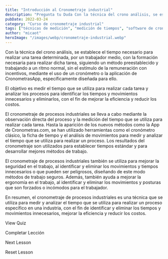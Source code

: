 ```yaml
---
title: "Introducción al Cronometraje industrial"
description: "Pregunta tu Duda Con la técnica del crono análisis, se establece el tiempo necesario para realizar una tarea determinada, por un trabajador medio, con la formación necesaria para realizar dicha tarea,..."
pubDate: 2022-03-24
category: "Curso de cronometraje industrial"
tags: ["técnicas de medición", "medición de tiempos", "software de cronometraje", "diseño de método", "toma de tiempos", "instrumentos de medida", "tiempo estándar", "cronometraje"]
author: "micaot"
heroImage: "/images/webp/cronometraje-industrial.webp"
---
```


Con la técnica del crono análisis, se establece el tiempo necesario para realizar una tarea determinada, por un trabajador medio, con la formación necesaria para realizar dicha tarea, siguiendo un método preestablecido y trabajando a un ritmo normal, sin el estímulo de la remuneración con incentivos, mediante el uso de un cronómetro o la aplicación de CronometrasApp, específicamente diseñada para ello.

El objetivo es medir el tiempo que se utiliza para realizar cada tarea y analizar los procesos para identificar los tiempos y movimientos innecesarios y eliminarlos, con el fin de mejorar la eficiencia y reducir los costos.

El cronometraje de procesos industriales se lleva a cabo mediante la observación directa del proceso y la medición del tiempo que se utiliza para realizar cada tarea. Hasta la aparición de los nuevos métodos como la App de Cronometras.com, se han utilizado herramientas como el cronómetro clásico, la ficha de tiempo y el análisis de movimientos para medir y analizar el tiempo que se utiliza para realizar un proceso. Los resultados del cronometraje son utilizados para establecer tiempos estándar y para desarrollar mejores métodos de trabajo.

El cronometraje de procesos industriales también se utiliza para mejorar la seguridad en el trabajo, al identificar y eliminar los movimientos y tiempos innecesarios o que pueden ser peligrosos, diseñando de este modo métodos de trabajo seguros. Además, también ayuda a mejorar la ergonomía en el trabajo, al identificar y eliminar los movimientos y posturas que son forzados o incómodos para el trabajador.

En resumen, el cronometraje de procesos industriales es una técnica que se utiliza para medir y analizar el tiempo que se utiliza para realizar un proceso específico en una industria, con el fin de identificar y eliminar los tiempos y movimientos innecesarios, mejorar la eficiencia y reducir los costos.

View Quiz

Completar Lección

Next Lesson

Reset Lesson

